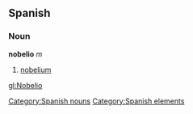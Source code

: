 == Spanish == {{wikipediaAlt|nobelium}}
=== Noun ===
'''nobelio''' ''m''
# [[nobelium]]

[[Category:Spanish nouns]]
[[Category:Spanish elements]]

[[gl:Nobelio]]